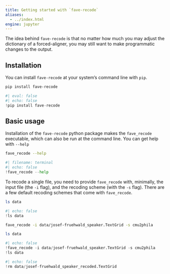 ```yaml
---
title: Getting started with `fave-recode`
aliases:
  - ../index.html
engine: jupyter
---
```


The idea behind `fave-recode` is that no matter how much you may adjust the dictionary of a forced-aligner, you may still want to make programmatic changes to the output.

## Installation

You can install `fave-recode` at your system's command line with `pip`.
```bash
pip install fave-recode
```
```python
#| eval: false
#| echo: false
!pip install fave-recode
```

## Basic usage

Installation of the `fave-recode` python package makes the `fave_recode` executable, which can also be run at the command line. You can get help with `--help`

```bash
fave_recode --help
```
```python
#| filename: terminal
#| echo: false
!fave_recode --help
```

To recode a single file, you need to provide `fave_recode` with, minimally, the input file (the `-i` flag), and the recoding scheme (with the `-s` flag). There are a few default recoding schemes that come with `fave_recode`.

```bash
ls data
```
```python
#| echo: false
!ls data
```

```bash
fave_recode -i data/josef-fruehwald_speaker.TextGrid -s cmu2phila

ls data
```
```python
#| echo: false
!fave_recode -i data/josef-fruehwald_speaker.TextGrid -s cmu2phila
!ls data
```

```python
#| echo: false
!rm data/josef-fruehwald_speaker_recoded.TextGrid
```